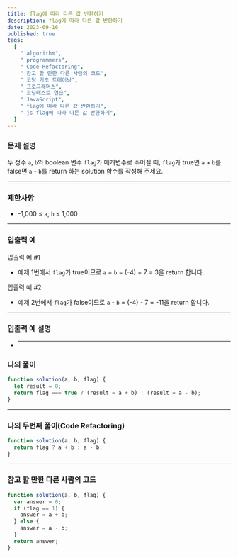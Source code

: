 ```yaml
---
title: flag에 따라 다른 값 반환하기
description: flag에 따라 다른 값 반환하기
date: 2023-09-16
published: true
tags:
  [
    " algorithm",
    " programmers",
    " Code Refactoring",
    " 참고 할 만한 다른 사람의 코드",
    " 코딩 기초 트레이닝",
    " 프로그래머스",
    " 코딩테스트 연습",
    " JavaScript",
    " flag에 따라 다른 값 반환하기",
    " js flag에 따라 다른 값 반환하기",
  ]
---
```


### 문제 설명

두 정수 `a`, `b`와 boolean 변수 `flag`가 매개변수로 주어질 때, `flag`가 true면 `a` + `b`를 false면 `a` - `b`를 return 하는 solution 함수를 작성해 주세요.

---

### 제한사항

- -1,000 ≤ `a`, `b` ≤ 1,000

---

### 입출력 예

입출력 예 #1

- 예제 1번에서 `flag`가 true이므로 `a` + `b` = (-4) + 7 = 3을 return 합니다.

입출력 예 #2

- 예제 2번에서 `flag`가 false이므로 `a` - `b` = (-4) - 7 = -11을 return 합니다.

---

### 입출력 예 설명

- ***

### 나의 풀이

```jsx
function solution(a, b, flag) {
  let result = 0;
  return flag === true ? (result = a + b) : (result = a - b);
}
```

---

### 나의 두번째 풀이(Code Refactoring)

```jsx
function solution(a, b, flag) {
  return flag ? a + b : a - b;
}
```

---

### 참고 할 만한 다른 사람의 코드

```jsx
function solution(a, b, flag) {
  var answer = 0;
  if (flag == 1) {
    answer = a + b;
  } else {
    answer = a - b;
  }
  return answer;
}
```
